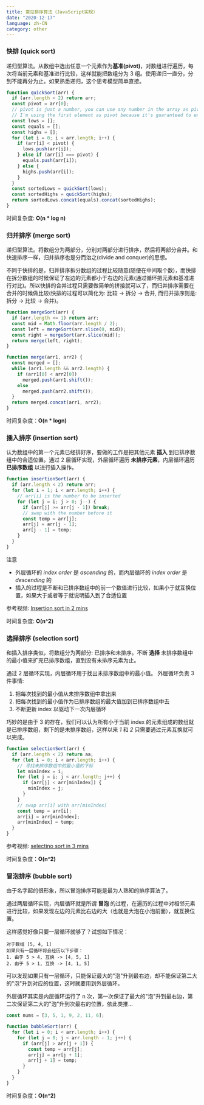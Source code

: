 ```yaml
---
title: 常见排序算法（JavaScript实现）
date: "2020-12-17"
language: zh-CN
category: other
---
```


### 快排 (quick sort)

递归型算法。从数组中选出任意一个元素作为**基准(pivot)**，对数组进行遍历，每次将当前元素和基准进行比较，这样就能把数组分为 3 组。使用递归一直分，分到不能再分为止。如果熟悉递归，这个思考模型简单直接。

```javascript
function quickSort(arr) {
  if (arr.length < 2) return arr;
  const pivot = arr[0];
  // pivot is just a number, you can use any number in the array as pivot
  // I'm using the first element as pivot because it's guaranteed to exist
  const lows = [];
  const equals = [];
  const highs = [];
  for (let i = 0; i < arr.length; i++) {
    if (arr[i] < pivot) {
      lows.push(arr[i]);
    } else if (arr[i] === pivot) {
      equals.push(arr[i]);
    } else {
      highs.push(arr[i]);
    }
  }
  const sortedLows = quickSort(lows);
  const sortedHighs = quickSort(highs);
  return sortedLows.concat(equals).concat(sortedHighs);
}
```

时间复杂度: **O(n \* log n)**

### 归并排序 (merge sort)

递归型算法。将数组分为两部分，分别对两部分进行排序，然后将两部分合并。和快速排序一样，归并排序也是分而治之(divide and conquer)的思想。

不同于快排的是，归并排序拆分数组的过程比较随意(随便在中间取个数)，而快排在拆分数组的时候保证了左边的元素都小于右边的元素(通过循环把元素和基准进行对比)。所以快排的合并过程只需要做简单的拼接就可以了，而归并排序需要在合并的时候做比较(快排的过程可以简化为: 比较 -> 拆分 -> 合并, 而归并排序则是: 拆分 -> 比较 -> 合并)。

```javascript
function mergeSort(arr) {
  if (arr.length <= 1) return arr;
  const mid = Math.floor(arr.length / 2);
  const left = mergeSort(arr.slice(0, mid));
  const right = mergeSort(arr.slice(mid));
  return merge(left, right);
}

function merge(arr1, arr2) {
  const merged = [];
  while (arr1.length && arr2.length) {
    if (arr1[0] < arr2[0])
      merged.push(arr1.shift());
    else
      merged.push(arr2.shift());
  }
  return merged.concat(arr1, arr2);
}
```

时间复杂度：**O(n \* logn)**

### 插入排序 (insertion sort)

认为数组中的第一个元素已经排好序，要做的工作是把其他元素 **插入** 到已排序数组中的合适位置。通过 2 层循环实现，外层循环遍历 **未排序元素**，内层循环遍历 **已排序数组** 以进行插入操作。

```javascript
function insertionSort(arr) {
  if (arr.length < 2) return arr;
  for (let i = 1; i < arr.length; i++) {
    // arr[i] is the number to be inserted
    for (let j = i; j > 0; j--) {
      if (arr[j] >= arr[j - 1]) break;
      // swap with the number before it
      const temp = arr[j];
      arr[j] = arr[j - 1];
      arr[j - 1] = temp;
    }
  }
}
```

注意

* 外层循环的 *index order* 是 *ascending* 的，而内层循环的 *index order* 是 *descending* 的
* 插入的过程是不断和已排序数组中的前一个数值进行比较，如果小于就互换位置，如果大于或者等于就说明插入到了合适位置

参考视频: [Insertion sort in 2 mins](https://www.youtube.com/watch?v=JU767SDMDvA)

时间复杂度: **O(n^2)**

### 选择排序 (selection sort)

和插入排序类似，将数组分为两部分: 已排序和未排序。不断 **选择** 未排序数组中的最小值来扩充已排序数组，直到没有未排序元素为止。

通过 2 层循环实现，内层循环用于找出未排序数组中的最小值。 外层循环负责 3 件事情:

1. 把每次找到的最小值从未排序数组中拿出来
2. 把每次找到的最小值作为已排序数组的最大值加到已排序数组中去
3. 不断更新 index 以驱动下一次内层循环

巧妙的是由于 3 的存在，我们可以认为所有小于当前 index 的元素组成的数组就是已排序数组，剩下的是未排序数组，这样以来 *1* 和 *2* 只需要通过元素互换就可以完成。

```javascript
function selectionSort(arr) {
  if (arr.length < 2) return aa;
  for (let i = 0; i < arr.length; i++) {
    // 寻找未排序数组中的最小值的下标
    let minIndex = i;
    for (let j = i; j < arr.length; j++) {
      if (arr[j] < arr[minIndex]) {
        minIndex = j;
      }
    }
    // swap arr[i] with arr[minIndex]
    const temp = arr[i];
    arr[i] = arr[minIndex];
    arr[minIndex] = temp;
  }
}
```

参考视频: [selectino sort in 3 mins](https://www.youtube.com/watch?v=g-PGLbMth_g)

时间复杂度：**O(n^2)**

### 冒泡排序 (bubble sort)

由于名字起的很形象，所以冒泡排序可能是最为人熟知的排序算法了。

通过两层循环实现，内层循环就是所谓 **冒泡** 的过程，在遍历的过程中对相邻元素进行比较，如果发现左边的元素比右边的大（也就是大泡在小泡前面），就互换位置。

这样感觉好像只要一层循环就够了？试想如下情况：

```
对于数组 [5, 4, 1]
如果只有一层循环将会经历以下步骤：
1. 由于 5 > 4, 互换 -> [4, 5, 1]
2. 由于 5 > 1, 互换 -> [4, 1, 5] 
```

可以发现如果只有一层循环，只能保证最大的"泡"升到最右边，却不能保证第二大的"泡"升到对应的位置，这时就要用到外层循环。

外层循环其实是内层循环运行了 n 次，第一次保证了最大的"泡"升到最右边，第二次保证第二大的"泡"升到次最右的位置，依此类推...

```javascript
const nums = [3, 5, 1, 9, 2, 11, 6];

function bubbleSort(arr) {
  for (let i = 0; i < arr.length; i++) {
    for (let j = 0; j < arr.length - 1; j++) {
      if (arr[j] > arr[j + 1]) {
        const temp = arr[j];
        arr[j] = arr[j + 1];
        arr[j + 1] = temp;
      }
    }
  }
}
```

时间复杂度：**O(n^2)**
